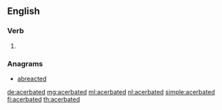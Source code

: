 ==English==

===Verb===
{{head|en|verb form}}

# {{en-past of|acerbate}}

===Anagrams===
* [[abreacted#English|abreacted]]

[[de:acerbated]]
[[mg:acerbated]]
[[ml:acerbated]]
[[nl:acerbated]]
[[simple:acerbated]]
[[fi:acerbated]]
[[th:acerbated]]